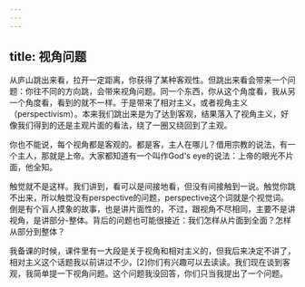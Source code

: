 ```yaml
---
---
---
```

title: 视角问题
---




从庐山跳出来看，拉开一定距离，你获得了某种客观性。但跳出来看会带来一个问题：你往不同的方向跳，会带来视角问题。同一个东西，你从这个角度看，我从另一个角度看，看到的就不一样。于是带来了相对主义，或者视角主义（perspectivism）。本来我们跳出来是为了达到客观，结果落入了视角主义，好像我们得到的还是主观片面的看法，绕了一圈又绕回到了主观。

你也不能说，每个视角都是客观的。都是客，主人在哪儿？借用宗教的说法，有一个主人，那就是上帝。大家都知道有一个叫作God's eye的说法：上帝的眼光不片面，他全知。

触觉就不是这样。我们讲到，看可以是间接地看，但没有间接触到一说。触觉你跳不出来，所以触觉没有perspective的问题，perspective这个词就是个视觉词。倒是有个盲人摸象的故事，也是讲片面性的，不过，跟视角不尽相同，主要不是讲视角，是讲部分-整体。背后的问题也可能很接近：我们怎样从片面到全面？怎样从部分到整体？

我备课的时候，课件里有一大段是关于视角和相对主义的，但我后来决定不讲了，相对主义这个话题我以前讲过不少，[2]你们有兴趣可以去读读。我们现在谈到客观，我简单提一下视角问题。这个问题我没回答，你们只当我提出了一个问题。